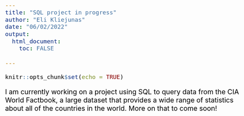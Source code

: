 ```yaml
---
title: "SQL project in progress"
author: "Eli Kliejunas"
date: "06/02/2022"
output: 
  html_document:
    toc: FALSE 
    
---
```

<style type="text/css">
  body{
  font-size: 16pt;
  color: black; 
}
</style>
```r
knitr::opts_chunk$set(echo = TRUE)
```

I am currently working on a project using SQL to query data from the CIA World Factbook, a large dataset that provides a wide range of statistics about all of the countries in the world. More on that to come soon!